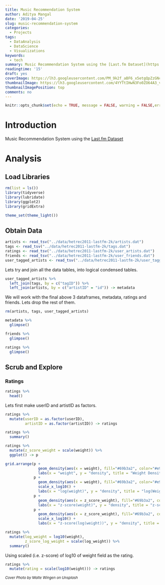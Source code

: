 ```yaml
---
title: Music Recommendation System
author: Aditya Mangal
date: '2019-04-25'
slug: music-recommendation-system
categories:
  - Projects
tags:
  - DataAnalysis
  - DataScience
  - Visualizations
keywords:
  - tech
summary: Music Recommendation System using the [Last.fm Dataset](https://grouplens.org/datasets/hetrec-2011/)
readingtime: '15'
draft: yes
coverImage: https://lh3.googleusercontent.com/PM_9k2f_aBF6_x5etgQpZzGNcQ6s8YgPVuFiVXqwcKZU3pmy9xsxvZcpb-NFZA7g9xFr38jJSwtiB_AMApLB7YHvK-imvjD31zSAGmRHB5Wk7h593uyZ48OD6suGUhG5B8Mi_hwqw-DLauTIaLSctW5JK9X4-rw2m0WOVf8kQRxG7GggWvyuD8gg0Dyy-AtER3AdMn2jG7upYXYs63MT940AHq826hq36vz2_c99_gUrFGDnnjsN4YnlpDFTYwzyjvglGJjtWzrGYnEZbLNvG9ifYxtzELvXhTtTYKwVAufOi-88g1OtLrddcBgN_izobnCesRnANY4abdcSNs5rkb9_BpYMJGA6_yPAkd1Bte7yDFeMzQ0myZW5MhW9tx5ZXyX5c59nqRpVwRbrrfkQxg2HxhZPjRNeirCe7oWsvcqJnp3rXIIkv74EaD2Hm37A55A1Orj8TXWyfPAA3Ixo-HOiU-uLt2EWQKCWRX6kia8457VlE_OHmnfIBdD7smvL5OVvZv0BNoTmnamiLJL7WvyZftfanwUQmfjiaXyvgBnk3RbROuBsFh6Ep4sVIza18RV_Ftc2EGIlxYH2wxUndUTvGMrnjC-hfIK_sEgCbvQup6-SSYe0iC7w5BvT5IXvmg2eFd99fiRxlVTqr1qfSWpp6AxmcbIEjQHRVaBvqeVn05XcCFO22ZYoFienq6JhyXu5X6TmoI1HA_PXPsDY4iCXfg=w2602-h1734-no
thumbnailImage: https://lh3.googleusercontent.com/4YYTtIHwN3Fo0ZO64A3_vTJd9sPnN-Gt4aC6Ae6D-4Ll3pUIkPy6L_0kzA_b1snFGWvOqlijjnB7q9VhkGsytIHtZquOl9iGZcNizV46_o4p7xUl_wvFT8wW4LAAf6TzkHD_lklURhCujLczN6VZgwtfLmPJgV4AARu-jv3uDAm2lOL1wJLx1fizS_D6Ta7L3dQTUBM5hS6zu5xNrXNTQC1oTNnFhoYSsKkoVmtiZQB-CblkHxWdWk1C7iT80u8GfWpGv91EszIErFxR7_reyzc5ATE3PYcXo_IND77hu8HfVShEDo6zLTknQwZ4sf8QvPcIRWAnd3skB0bXliz-ktFhrxzwJvmf92cmUgGCEVCh6bCF35ABoi5kZv3DXXwFDGVQp_LHzx1bbLRj1o22EeJKCry03tJx8gMB9mP2XBhpnMW9rA0UhneMXweqqUwh7R2JFJhI8C8MmgwMiatV_cxQeZhYvKOFqd9ALGuo9mhdCCdYhXfiYP-DthpwTS427F6LutIap8Ky_yUqy66Anm6x4xOG4pSrKSYMoIF-V9Hbg02clR7DrZrPatY0iNvsiFboP7pw-njBqv_lXMXS_9ca33IiuJ1ZcrHJeA8wLzjh_R9uuoWJjRp8XIoGNEapyLbLLITc9bYChyNiP9bPNldpD2tqMXNC6mY2i2_oe_NsRCoZvr1C_ZVgYCHTH6ufc-e2PcKVHsEYdF2uOKw4F95-VQ=w750-h500-no
thumbnailImagePosition: top
comments: no
---
```


```r
knitr::opts_chunk$set(echo = TRUE, message = FALSE, warning = FALSE,error = FALSE)
```


# Introduction

Music Recommendation System using the [Last.fm Dataset](https://grouplens.org/datasets/hetrec-2011/)

# Analysis

## Load Libraries
```r
rm(list = ls())
library(tidyverse)
library(lubridate)
library(ggplot2)
library(gridExtra)

theme_set(theme_light())
```

## Obtain Data

```r
artists <- read_tsv("../data/hetrec2011-lastfm-2k/artists.dat")
tags <- read_tsv("../data/hetrec2011-lastfm-2k/tags.dat")
ratings <- read_tsv("../data/hetrec2011-lastfm-2k/user_artists.dat")
friends <- read_tsv("../data/hetrec2011-lastfm-2k/user_friends.dat")
user_tagged_artists <- read_tsv("../data/hetrec2011-lastfm-2k/user_taggedartists.dat")
```

Lets try and join all the data tables, into logical condensed tables.

```r
user_tagged_artists %>% 
  left_join(tags, by = c("tagID")) %>% 
  left_join(artists, by = c("artistID" = "id")) -> metadata
```

We will work with the final above 3 dataframes, metadata, ratings and friends. Lets drop the rest of them. 

```r
rm(artists, tags, user_tagged_artists)
```

```r
metadata %>% 
  glimpse()
```

```r
friends %>% 
  glimpse()
```

```r
ratings %>% 
  glimpse()
```

## Scrub and Explore

### Ratings

```r
ratings %>% 
  head()
```


Lets first make userID and artistID as factors.

```r
ratings %>% 
  mutate(userID = as.factor(userID),
         artistID = as.factor(artistID)) -> ratings
```

```r
ratings %>% 
  summary()
```

```r
ratings %>% 
  mutate(z_score_weight = scale(weight)) %>% 
  ggplot() -> p

grid.arrange(p + 
               geom_density(aes(x = weight), fill="#69b3a2", color="#e9ecef", alpha=0.7) +
               labs(x = "weight", y = "density", title = "Weight Density Distribution"), 
             p + 
               geom_density(aes(x = weight), fill="#69b3a2", color="#e9ecef", alpha=0.7)+
               scale_x_log10() + 
               labs(x = "log(weight)", y = "density", title = "log(Weight) Density Distribution"),
             p + 
               geom_density(aes(x = z_score_weight), fill="#69b3a2", color="#e9ecef", alpha=0.7)+
               labs(x = "z-score(weight)", y = "density", title = "z-score(Weight) Density Distribution"),
             p + 
               geom_density(aes(x = z_score_weight), fill="#69b3a2", color="#e9ecef", alpha=0.7)+
               scale_x_log10() + 
               labs(x = "z-score(log(weight))", y = "density", title = "z-score(log(Weight)) Density Distribution"))
```

```r
ratings %>% 
  mutate(log_weight = log10(weight),
         z_score_log_weight = scale(log_weight)) %>% 
  summary()
```

Using scaled (i.e. z-score) of log10 of weight field as the rating.

```r
ratings %>% 
  mutate(rating = scale(log10(weight))) -> ratings
```


<sub><i>Cover Photo by Malte Wingen on Unsplash</i></sub>
